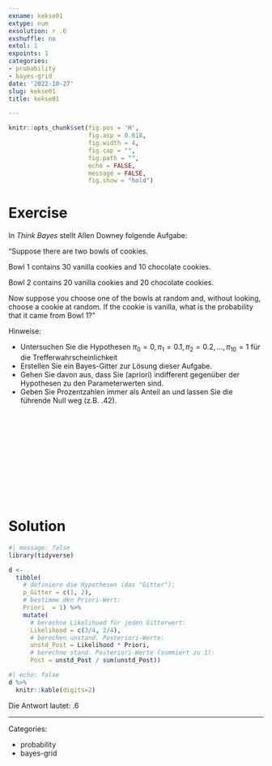 ```yaml
---
exname: kekse01
extype: num
exsolution: r .6
exshuffle: no
extol: 1
expoints: 1
categories:
- probability
- bayes-grid
date: '2022-10-27'
slug: kekse01
title: kekse01

---
```







```r
knitr::opts_chunk$set(fig.pos = 'H',
                      fig.asp = 0.618,
                      fig.width = 4,
                      fig.cap = "", 
                      fig.path = "",
                      echo = FALSE,
                      message = FALSE,
                      fig.show = "hold")
```






# Exercise

In *Think Bayes* stellt Allen Downey folgende Aufgabe:


"Suppose there are two bowls of cookies.

Bowl 1 contains 30 vanilla cookies and 10 chocolate cookies.

Bowl 2 contains 20 vanilla cookies and 20 chocolate cookies.

Now suppose you choose one of the bowls at random and, without looking, choose a cookie at random. If the cookie is vanilla, what is the probability that it came from Bowl 1?"


Hinweise:

- Untersuchen Sie die Hypothesen $\pi_0 = 0, \pi_1 = 0.1, \pi_2 = 0.2, ..., \pi_{10} = 1$ für die Trefferwahrscheinlichkeit
- Erstellen Sie ein Bayes-Gitter zur Lösung dieser Aufgabe.
- Gehen Sie davon aus, dass Sie (apriori) indifferent gegenüber der Hypothesen zu den Parameterwerten sind.
- Geben Sie Prozentzahlen immer als Anteil an und lassen Sie die führende Null weg (z.B. .42).


</br>
</br>
</br>
</br>
</br>
</br>
</br>
</br>
</br>
</br>

# Solution


```r
#| message: false
library(tidyverse)
```


```r
d <-
  tibble(
    # definiere die Hypothesen (das "Gitter"): 
    p_Gitter = c(1, 2),
    # bestimme den Priori-Wert:       
    Priori  = 1) %>%  
    mutate(
      # berechne Likelihood für jeden Gitterwert:
      Likelihood = c(3/4, 2/4),
      # berechen unstand. Posteriori-Werte:
      unstd_Post = Likelihood * Priori,
      # berechne stand. Posteriori-Werte (summiert zu 1):
      Post = unstd_Post / sum(unstd_Post))  
```

```r
#| echo: false
d %>% 
  knitr::kable(digits=2)
```


Die Antwort lautet: .6



---

Categories: 

- probability
- bayes-grid

